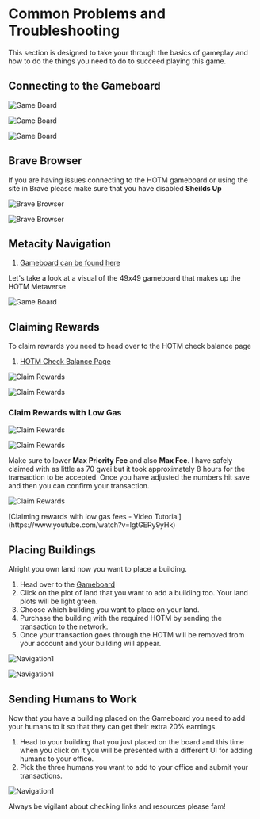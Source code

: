 
# Common Problems and Troubleshooting

This section is designed to take your through the basics of gameplay and how to do the things you need to do to succeed playing this game.

## Connecting to the Gameboard

<Bleed>![Game Board](../../public/connect1.png)</Bleed>

<Bleed>![Game Board](../../public/connect2.png)</Bleed>

<Bleed>![Game Board](../../public/connect3.png)</Bleed>

## Brave Browser

If you are having issues connecting to the HOTM gameboard or using the site in Brave please make sure that you have disabled **Sheilds Up**

<Bleed>![Brave Browser](../../public/shields-up1.png)</Bleed>

<Bleed>![Brave Browser](../../public/shields-up2.png)</Bleed>


## Metacity Navigation

1. [Gameboard can be found here](https://metacity.humansofthemetaverse.com)

Let's take a look at a visual of the 49x49 gameboard that makes up the HOTM Metaverse

<Bleed>![Game Board](../../public/game-board1.png)</Bleed>


## Claiming Rewards

To claim rewards you need to head over to the HOTM check balance page

1. [HOTM Check Balance Page](https://www.humansofthemetaverse.com/hotm-check-balance)

<Bleed>![Claim Rewards](../../public/claim-rewards1.png)</Bleed>

<Bleed>![Claim Rewards](../../public/claim-rewards2.png)</Bleed>

### Claim Rewards with Low Gas

<Bleed>![Claim Rewards](../../public/claim-rewards3.png)</Bleed>

<Bleed>![Claim Rewards](../../public/claim-rewards4.png)</Bleed>

Make sure to lower **Max Priority Fee** and also **Max Fee**. 
I have safely claimed with as little as 70 gwei but it took approximately 8 hours for the transaction to be accepted. 
Once you have adjusted the numbers hit save and then you can confirm your transaction.

<Bleed>![Claim Rewards](../../public/claim-rewards5.png)</Bleed>

<Callout type="note" emoji="✅">
  [Claiming rewards with low gas fees - Video Tutorial](https://www.youtube.com/watch?v=lgtGERy9yHk)
</Callout>


## Placing Buildings

Alright you own land now you want to place a building. 

1. Head over to the [Gameboard](https://metacity.humansofthemetaverse.com)
1. Click on the plot of land that you want to add a building too. Your land plots will be light green.
1. Choose which building you want to place on your land.
1. Purchase the building with the required HOTM by sending the transaction to the network.
1. Once your transaction goes through the HOTM will be removed from your account and your building will appear.

<Bleed>![Navigation1](../../public/placing-buildings1.png)</Bleed>

<Bleed>![Navigation1](../../public/placing-buildings2.png)</Bleed>

## Sending Humans to Work

Now that you have a building placed on the Gameboard you need to add your humans to it so that they can get their extra 20% earnings.

1. Head to your building that you just placed on the board and this time when you click on it you will be presented with a different UI for adding humans to your office.
1. Pick the three humans you want to add to your office and submit your transactions.

<Bleed>![Navigation1](../../public/humans-to-work1.png)</Bleed>

<Callout type="error" emoji="🚫">
   Always be vigilant about checking links and resources please fam!
</Callout>
